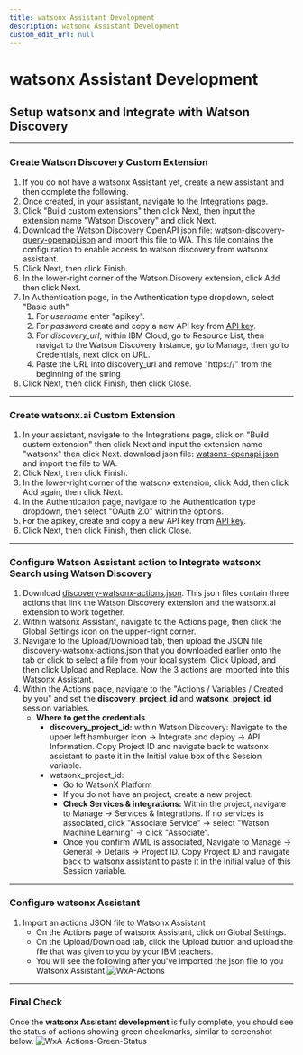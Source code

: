 ```yaml
---
title: watsonx Assistant Development
description: watsonx Assistant Development
custom_edit_url: null
---
```


# watsonx Assistant Development

## Setup watsonx and Integrate with Watson Discovery

---

### Create Watson Discovery Custom Extension

1. If you do not have a watsonx Assistant yet, create a new assistant and then complete the following.
2. Once created, in your assistant, navigate to the Integrations page.
3. Click "Build custom extensions" then click Next, then input the extension name "Watson Discovery" and click Next.
4. Download the Watson Discovery OpenAPI json file: [watson-discovery-query-openapi.json](https://github.com/watson-developer-cloud/assistant-toolkit/blob/master/integrations/extensions/starter-kits/watson-discovery/watson-discovery-query-openapi.json) and import this file to WA. This file contains the configuration to enable access to watson discovery from watsonx assistant.
5. Click Next, then click Finish.
6. In the lower-right corner of the Watson Disovery extension, click Add then click Next.
7. In Authentication page, in the Authentication type dropdown, select "Basic auth"
   1. For _username_ enter "apikey".
   2. For _password_ create and copy a new API key from [API key](https://cloud.ibm.com/iam/apikeys).
   3. For _discovery_url_, within IBM Cloud, go to Resource List, then navigat to the Watson Discovery Instance, go to Manage, then go to Credentials, next click on URL.
   4. Paste the URL into discovery_url and remove "https://" from the beginning of the string
8. Click Next, then click Finish, then click Close.

---

### Create watsonx.ai Custom Extension

1. In your assistant, navigate to the Integrations page, click on "Build custom extension" then click Next and input the extension name "watsonx" then click Next.
   download json file: [watsonx-openapi.json](https://github.com/watson-developer-cloud/assistant-toolkit/blob/master/integrations/extensions/starter-kits/language-model-watsonx/watsonx-openapi.json) and import the file to WA.
2. Click Next, then click Finish.
3. In the lower-right corner of the watsonx extension, click Add, then click Add again, then click Next.
4. In the Authentication page, navigate to the Authentication type dropdown, then select "OAuth 2.0" within the options.
5. For the apikey, create and copy a new API key from [API key](https://cloud.ibm.com/iam/apikeys).
6. Click Next, then click Finish, then click Close.

---

### Configure Watson Assistant action to Integrate watsonx Search using Watson Discovery

1. Download [discovery-watsonx-actions.json](https://github.com/watson-developer-cloud/assistant-toolkit/blob/master/integrations/extensions/starter-kits/language-model-conversational-search/discovery-watsonx-actions.json). This json files contain three actions that link the Watson Discovery extension and the watsonx.ai extension to work together.
2. Within watsonx Assistant, navigate to the Actions page, then click the Global Settings icon on the upper-right corner.
3. Navigate to the Upload/Download tab, then upload the JSON file discovery-watsonx-actions.json that you downloaded earlier onto the tab or click to select a file from your local system. Click Upload, and then click Upload and Replace. Now the 3 actions are imported into this Watsonx Assistant.
4. Within the Actions page, navigate to the "Actions / Variables / Created by you" and set the **discovery_project_id** and **watsonx_project_id** session variables.
   - **Where to get the credentials**
     - **discovery_project_id:** within Watson Discovery: Navigate to the upper left hamburger icon -> Integrate and deploy -> API Information. Copy Project ID and navigate back to watsonx assistant to paste it in the Initial value box of this Session variable.
     - watsonx_project_id:
       - Go to WatsonX Platform
       - If you do not have an project, create a new project.
       - **Check Services & integrations:** Within the project, navigate to Manage -> Services & Integrations. If no services is associated, click "Associate Service" -> select "Watson Machine Learning" -> click "Associate".
       - Once you confirm WML is associated, Navigate to Manage -> General -> Details -> Project ID. Copy Project ID and navigate back to watsonx assistant to paste it in the Initial value of this Session variable.

---

### Configure watsonx Assistant

1. Import an actions JSON file to Watsonx Assistant
   - On the Actions page of watsonx Assistant, click on Global Settings.
   - On the Upload/Download tab, click the Upload button and upload the file that was given to you by your IBM teachers.
   - You will see the following after you've imported the json file to you Watsonx Assistant
     ![WxA-Actions](../../assets/screenshots/watsonx-assistant-actions-import.png)

---

### Final Check

Once the **watsonx Assistant development** is fully complete, you should see the status of actions showing green checkmarks, similar to screenshot below.
![WxA-Actions-Green-Status](../../assets/screenshots/watsonx-assistant-action-status-green.png)
